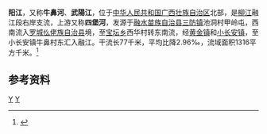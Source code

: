 {{Otheruses|阳江 (消歧义)|other=同名或類似名的其它條目描述}}
{{Infobox River
  | river_name      = 阳江
  | image_name      = 
  | image_size      = 
  | caption         = 
  | origin          = [[广西壮族自治区|广西壮族自治区]][[融水苗族自治县|融水苗族自治县]][[三防镇|三防镇]]甲岭屯
  | mouth           = 广西壮族自治区[[罗城仫佬族自治县|罗城仫佬族自治县]][[小长安镇|小长安镇]]牛鼻村[[融江|融江]]{{coord|24|51|03|N|109|08|05|E}}
  | basin_countries = 广西融水县、罗城县、柳城县
  | length          = 77 km
  | elevation       = 
  | mouth_elevation = 
  | discharge       = 
  | watershed       = 1316 km<sup>2</sup>
}}
'''阳江'''，又称'''牛鼻河'''、'''武陽江'''，位于[[中华人民共和国|中华人民共和国]][[广西壮族自治区|广西壮族自治区]]北部，是[[柳江|柳江]]融江段右岸支流，上游又称'''四堡河'''，发源于[[融水苗族自治县|融水苗族自治县]][[三防镇|三防镇]]池洞村甲岭屯，西南流入[[罗城仫佬族自治县|罗城仫佬族自治县]]境，至[[宝坛乡|宝坛乡]]西华村转东南流，经[[黄金镇_(罗城县)|黄金镇]]和[[小长安镇|小长安镇]]，至小长安镇牛鼻村东汇入融江。干流长77千米，平均比降2.96‰，流域面积1316平方千米。<ref name="中国河湖大典">{{cite book zh |author=《[[中国河湖大典|中国河湖大典]]》编纂委员会 |title=《中国河湖大典·珠江卷》 |format=M|edition=1 |location=北京 |publisher=中国水利水电出版社 |date=2013年1月 |pages=104页 |id= ISBN 978-7-5170-0561-2}}</ref>

==参考资料==
{{reflist}}

[[Category:柳江水系|Y]]
[[Category:广西河流|Y]]